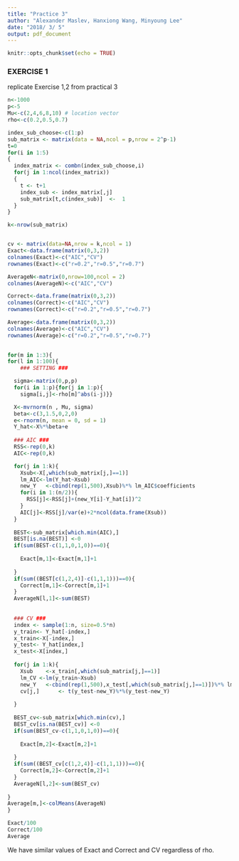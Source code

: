 ```yaml
---
title: "Practice 3"
author: "Alexander Maslev, Hanxiong Wang, Minyoung Lee"
date: "2018/ 3/ 5"
output: pdf_document
---
```


```r
knitr::opts_chunk$set(echo = TRUE)
```

### EXERCISE 1 
replicate Exercise 1,2 from practical 3
```r

n<-1000
p<-5
Mu<-c(2,4,6,8,10) # location vector
rho<-c(0.2,0.5,0.7)

index_sub_choose<-c(1:p)
sub_matrix <- matrix(data = NA,ncol = p,nrow = 2^p-1)
t=0
for(i in 1:5)
{
  index_matrix <- combn(index_sub_choose,i)
  for(j in 1:ncol(index_matrix))
  {
    t <- t+1
    index_sub <- index_matrix[,j]
    sub_matrix[t,c(index_sub)]  <-  1
  }
}

k<-nrow(sub_matrix)


cv <- matrix(data=NA,nrow = k,ncol = 1)
Exact<-data.frame(matrix(0,3,2))
colnames(Exact)<-c("AIC","CV")
rownames(Exact)<-c("r=0.2","r=0.5","r=0.7")

AverageN<-matrix(0,nrow=100,ncol = 2)
colnames(AverageN)<-c("AIC","CV")

Correct<-data.frame(matrix(0,3,2))
colnames(Correct)<-c("AIC","CV")
rownames(Correct)<-c("r=0.2","r=0.5","r=0.7")

Average<-data.frame(matrix(0,3,2))
colnames(Average)<-c("AIC","CV")
rownames(Average)<-c("r=0.2","r=0.5","r=0.7")

  
for(m in 1:3){
for(l in 1:100){
    ### SETTING ###

  sigma<-matrix(0,p,p)
  for(i in 1:p){for(j in 1:p){
    sigma[i,j]<-rho[m]^abs(i-j)}}

  X<-mvrnorm(n , Mu, sigma)
  beta<-c(3,1.5,0,2,0)
  e<-rnorm(n, mean = 0, sd = 1)
  Y_hat<-X%*%beta+e
  
  ### AIC ###    
  RSS<-rep(0,k)
  AIC<-rep(0,k)

  for(j in 1:k){
    Xsub<-X[,which(sub_matrix[j,]==1)]
    lm_AIC<-lm(Y_hat~Xsub)
    new_Y   <-cbind(rep(1,500),Xsub)%*% lm_AIC$coefficients
    for(i in 1:(n/2)){
      RSS[j]<-RSS[j]+(new_Y[i]-Y_hat[i])^2
    }
    AIC[j]<-RSS[j]/var(e)+2*ncol(data.frame(Xsub))
  }
  
  BEST<-sub_matrix[which.min(AIC),]
  BEST[is.na(BEST)] <-0
  if(sum(BEST-c(1,1,0,1,0))==0){
    
    Exact[m,1]<-Exact[m,1]+1
    
  }
  if(sum((BEST[c(1,2,4)]-c(1,1,1)))==0){
    Correct[m,1]<-Correct[m,1]+1
  }
  AverageN[l,1]<-sum(BEST)
  
  
  ### CV ###
  index <- sample(1:n, size=0.5*n)
  y_train<- Y_hat[-index,]
  x_train<-X[-index,]
  y_test<- Y_hat[index,]
  x_test<-X[index,]
  
  for(j in 1:k){
    Xsub    <-x_train[,which(sub_matrix[j,]==1)]
    lm_CV <-lm(y_train~Xsub)
    new_Y   <-cbind(rep(1,500),x_test[,which(sub_matrix[j,]==1)])%*% lm_CV$coefficients
    cv[j,]      <- t(y_test-new_Y)%*%(y_test-new_Y)
    
  }
  
  BEST_cv<-sub_matrix[which.min(cv),]
  BEST_cv[is.na(BEST_cv)] <-0
  if(sum(BEST_cv-c(1,1,0,1,0))==0){
    
    Exact[m,2]<-Exact[m,2]+1
    
  }
  if(sum((BEST_cv[c(1,2,4)]-c(1,1,1)))==0){
    Correct[m,2]<-Correct[m,2]+1
  }
  AverageN[l,2]<-sum(BEST_cv)
  
}
Average[m,]<-colMeans(AverageN)
}

Exact/100
Correct/100
Average

```

We have similar values of Exact and Correct and CV regardless of rho.




